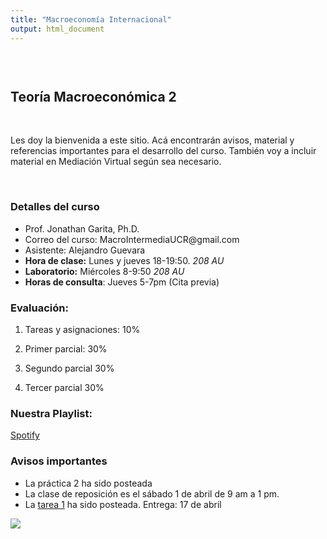 ```yaml
---
title: "Macroeconomía Internacional"
output: html_document
---
```


<style type="text/css">
.title {
  display: none;
}

#getting-started img {
  margin-right: 10px;
}

</style>

<div class="row" style="padding-top: 30px;">
<div class="col-sm-6">


# **Teoría Macroeconómica 2**
<br>

Les doy la bienvenida a este sitio. Acá encontrarán avisos, material y referencias importantes para el desarrollo del curso. También voy a incluir material en Mediación Virtual según sea necesario. 

<br>

### Detalles del curso
* Prof. Jonathan Garita, Ph.D.
* Correo del curso: MacroIntermediaUCR@gmail.com
* Asistente: Alejandro Guevara
* **Hora de clase:** Lunes y jueves 18-19:50. *208 AU*
* **Laboratorio:** Miércoles 8-9:50 *208 AU*
* **Horas de consulta**: Jueves 5-7pm (Cita previa)

### Evaluación:

1. Tareas y asignaciones: 10%

2. Primer parcial: 30%

3. Segundo parcial 30%

3. Tercer parcial 30%


### Nuestra Playlist:

[Spotify](https://open.spotify.com/playlist/2dZXJ3b5wtP0Et0q6H1Wfs?si=6dc78162902f4e87)


### Avisos importantes

* La práctica 2 ha sido posteada
* La clase de reposición es el sábado 1 de abril de 9 am a 1 pm.
* La [tarea 1](materials/Tarea1.pdf) ha sido posteada. Entrega: 17 de abril

</div>
<div class="col-sm-6">


<a href = "https://sites.google.com/site/matthiaskehrig/hermes">
![](images/hermes.jpg)


</a>
</div>

